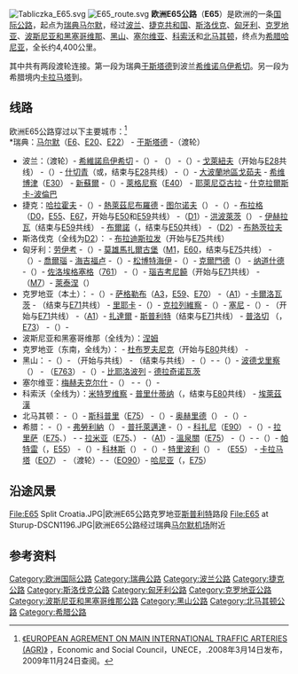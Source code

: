 [[Image:Tabliczka_E65.svg|right]]
[[Image:E65_route.svg|thumb]]
'''欧洲E65公路'''（'''E65'''）是欧洲的一条[[欧洲国际公路|国际公路]]，起点为[[瑞典|瑞典]][[马尔默|马尔默]]，经过[[波兰|波兰]]、[[捷克共和国|捷克共和国]]、[[斯洛伐克|斯洛伐克]]、[[匈牙利|匈牙利]]、[[克罗地亚|克罗地亚]]、[[波斯尼亚和黑塞哥维那|波斯尼亚和黑塞哥维那]]、[[黑山|黑山]]、[[塞尔维亚|塞尔维亚]]、[[科索沃|科索沃]]和[[北马其顿|北马其顿]]，终点为[[希腊|希腊]][[哈尼亚|哈尼亚]]，全长约4,400公里。

其中共有两段渡轮连接。第一段为瑞典[[于斯塔德|于斯塔德]]到波兰[[希维诺乌伊希切|希维诺乌伊希切]]。另一段为希腊境内[[卡拉马塔|卡拉马塔]]到{{link-el|基萨默斯|Κίσαμος}}。

== 线路 ==
欧洲E65公路穿过以下主要城市：<ref>[http://www.unece.org/trans/doc/2008/sc1/ECE-TRANS-SC1-384e.pdf 《EUROPEAN AGREMENT ON MAIN INTERNATIONAL TRAFFIC ARTERIES (AGR)》] {{Wayback|url=http://www.unece.org/trans/doc/2008/sc1/ECE-TRANS-SC1-384e.pdf |date=20200315183924 }}，Economic and Social Council，UNECE，.2008年3月14日发布，2009年11月24日查阅。</ref><br />
*瑞典：[[马尔默|马尔默]]（[[欧洲E6公路|E6]]、[[欧洲E20公路|E20]]、[[欧洲E22公路|E22]]） - [[于斯塔德|于斯塔德]]  -（渡轮）
*波兰：（渡轮）- [[希維諾烏伊希切|希維諾烏伊希切]] -（{{link-pl|国道3号 (波兰)|Droga krajowa nr 3 (Polska)|DK 3}}）- {{link-pl|托斯赞|Troszyn (powiat kamieński)|托斯赞}}（{{link-pl|S3快速公路 (波兰)|Droga ekspresowa S3 (Polska)|S3}}） -（{{link-pl|国道3号 (波兰)|Droga krajowa nr 3 (Polska)|DK 3}}）- [[戈萊紐夫|戈萊紐夫]]（开始与[[欧洲E28公路|E28]]共线） -（{{link-pl|S3快速公路 (波兰)|Droga ekspresowa S3 (Polska)|S3}}）- [[什切青|什切青]]（{{link-pl|A6高速公路 (波兰)|Autostrada A6 (Polska)|A6}}或{{link-pl|S3快速公路 (波兰)|Droga ekspresowa S3 (Polska)|S3}}，结束与[[欧洲E28公路|E28]]共线） -（{{link-pl|S3快速公路 (波兰)|Droga ekspresowa S3 (Polska)|S3}}）- [[大波蘭地區戈茹夫|大波蘭地區戈茹夫]] - [[希维博津|希维博津]]（[[欧洲E30公路|E30]]） - [[新蘇爾|新蘇爾]] -（{{link-pl|国道3号 (波兰)|Droga krajowa nr 3 (Polska)|DK 3}}）- [[萊格尼察|萊格尼察]]（[[欧洲E40公路|E40]]） - [[耶萊尼亞古拉|耶萊尼亞古拉]] - [[什克拉爾斯卡-波倫巴|什克拉爾斯卡-波倫巴]] 
*捷克：[[哈拉霍夫|哈拉霍夫]] -（{{link-cs|I/10公路|Silnice I/10|I/10}}）- [[熱萊茲尼布羅德|熱萊茲尼布羅德]] - [[图尔诺夫|图尔诺夫]]（{{le|欧洲E442公路|European route E442|E442}}） -（{{link-cs|D10高速公路 (捷克)|Dálnice D10|D10}}）- [[布拉格|布拉格]]（[[D0高速公路_(捷克)|D0]]，[[欧洲E55公路|E55]]、[[欧洲E67公路|E67]]，开始与[[欧洲E50公路|E50]]和[[欧洲E59公路|E59]]共线） -（[[D1高速公路_(捷克)|D1]]）- [[洪波萊茨|洪波萊茨]]（{{le|欧洲E551公路|European route E551|E551}}） - [[伊赫拉瓦|伊赫拉瓦]]（结束与[[欧洲E59公路|E59]]共线） - [[布爾諾|布爾諾]]（{{le|欧洲E461公路|European route E461|E461}}，结束与[[欧洲E50公路|E50]]共线） -（[[D2高速公路_(捷克)|D2]]）- [[布熱茨拉夫|布熱茨拉夫]] 
*斯洛伐克（全线为[[D2高速公路_(斯洛伐克)|D2]]）：{{link-sk|布罗德斯克|Brodské}} - [[布拉迪斯拉发|布拉迪斯拉发]]（开始与[[欧洲E75公路|E75]]共线） 
*匈牙利：[[劳伊考|劳伊考]] -（{{link-hu|M15公路 (匈牙利)|M15-ös autópálya (Magyarország)|M15}}）- [[莫雄馬扎爾古堡|莫雄馬扎爾古堡]]（[[M1公路_(匈牙利)|M1]]，[[欧洲E60公路|E60]]，结束与[[欧洲E75公路|E75]]共线） -（{{link-hu|86号公路 (匈牙利)|86-os főút (Magyarország)|86}}）- [[喬爾瑙|喬爾瑙]] - [[海吉福卢|海吉福卢]] -（{{link-hu|M86公路 (匈牙利)|M86-os autóút (Magyarország)|M86}}）- [[松博特海伊|松博特海伊]] -（{{link-hu|86号公路 (匈牙利)|86-os főút (Magyarország)|86}}）- [[克爾門德|克爾門德]]（{{le|欧洲E66公路|European route E66|E66}}） - [[纳道什德|纳道什德]] -（{{link-hu|76号公路 (匈牙利)|76-os főút (Magyarország)|76}}）- [[佐洛埃格塞格|佐洛埃格塞格]]（[[761号公路_(匈牙利)|761]]） -（{{link-hu|74号公路 (匈牙利)|74-es főút (Magyarország)|74}}）- [[瑙吉考尼饒|瑙吉考尼饒]]（开始与[[欧洲E71公路|E71]]共线） -（[[M7公路_(匈牙利)|M7]]）- [[萊泰涅|萊泰涅]]（{{link-en|欧洲E653公路|European route E653|E653}}）
*克罗地亚（本土）：{{link-hr|戈里钱|Goričan}} -（{{link-hr|A4高速公路 (克罗地亚)|Autocesta A4|A4}}）- [[萨格勒布|萨格勒布]]（[[A3高速公路_(克罗地亚)|A3]]，[[欧洲E59公路|E59]]、[[欧洲E70公路|E70]]） -（[[A1高速公路_(克罗地亚)|A1]]）- [[卡爾洛瓦茨|卡爾洛瓦茨]] - {{link-hr|波斯利耶沃|Bosiljevo}}（结束与[[欧洲E71公路|E71]]共线） - [[里耶卡|里耶卡]] -（{{link-hr|A7高速公路 (克罗地亚)|Autocesta A7|A7}}）- [[克拉列維察|克拉列維察]] -（{{link-hr|D8公路 (克罗地亚)|Državna cesta D8|D8}}）- [[塞尼|塞尼]] -（{{link-hr|D23公路 (克罗地亚)|Državna cesta D23|D23}}）- {{link-hr|朱卡洛克瓦|Žuta Lokva}}（开始与[[欧洲E71公路|E71]]共线） -（[[A1高速公路_(克罗地亚)|A1]]）- [[扎達爾|扎達爾]] - [[斯普利特|斯普利特]]（结束与[[欧洲E71公路|E71]]共线） - [[普洛切|普洛切]] （{{link-hr|D425公路|Državna cesta D425|D425}}，[[欧洲E73公路|E73]]） -（{{link-hr|D8公路 (克罗地亚)|Državna cesta D8|D8}}）- {{link-hr|克莱克 (斯利弗诺)|Klek (Slivno)|克莱克}}
*波斯尼亚和黑塞哥维那（全线为{{link-bs|M2公路 (波斯尼亚和黑塞哥维那)|Magistralni put M2|M2}}）：[[涅姆|涅姆]] 
*克罗地亚（东南，全线为{{link-hr|D8公路 (克罗地亚)|Državna cesta D8|D8}}）：{{link-hr|扎顿多利|Zaton Doli}} - [[杜布罗夫尼克|杜布罗夫尼克]]（开始与[[欧洲E80公路|E80]]共线） - {{le|代贝利布里耶格|Debeli Brijeg|卡拉索维奇}}
*黑山：{{le|代贝利布里耶格|Debeli Brijeg}} -（{{le|M-1公路 (黑山)|M-1 highway (Montenegro)|M-1}}）- {{le|彼得罗瓦茨 (布德瓦)|Petrovac, Budva|彼得罗瓦茨}}（开始与{{le|欧洲E851公路|European route E851|E851}}共线） - {{le|苏托莫雷|Sutomore}}（结束与{{le|欧洲E851公路|European route E851|E851}}共线） -（{{le|M-1.1公路 (黑山)|M-1.1 highway (Montenegro)|M-1.1}}）- {{le|维帕扎|Virpazar}} -（{{le|M-2公路 (黑山)|M-2 highway (Montenegro)|M-2}}）- [[波德戈里察|波德戈里察]]（{{le|欧洲E762公路|European route E762|E762}}） - {{le|利巴尔维那|Ribarevina}}（[[欧洲E763公路|E763]]） -（{{le|M-5公路 (黑山)|M-5 highway (Montenegro)|M-5}}）- [[比耶洛波列|比耶洛波列]] - [[德拉奇诺瓦茨|德拉奇诺瓦茨]]
*塞尔维亚：[[梅赫夫克尔什|梅赫夫克尔什]] -（{{link-sr|22号公路 (塞尔维亚)|Државни пут 22|22}}） - {{link-sr|维西尼斯|Весениће}} -（{{link-sr|31号公路 (塞尔维亚)|Државни пут 31|31}}）- {{link-sr|维特科维采|Витковиће}}
*科索沃（全线为{{link-sq|M2公路 (科索沃)|Rruga Magjistrale M-2|M-2}}）：[[米特罗维察_(科索沃)|米特罗维察]] - [[普里什蒂纳|普里什蒂纳]]（{{le|欧洲E851公路|European route E851|E851}}，结束与[[欧洲E80公路|E80]]共线） - [[埃萊茲漢|埃萊茲漢]]
*北马其顿：{{link-mk|布拉塞|Блаце (Чучер-Сандево)}} -（{{le|A4高速公路 (北马其顿)|A4 motorway (North Macedonia)|A4}}）- [[斯科普里|斯科普里]]（[[欧洲E75公路|E75]]） -（{{link-mk|A2高速公路 (北马其顿)|Автопат А2 (Македонија)|A2}}）- [[奥赫里德|奥赫里德]]（{{le|欧洲E852公路|European route E852|E852}}） -（{{le|A3高速公路 (北马其顿)|A3 motorway (North Macedonia)|A3}}）- {{link-mk|梅吉特里亚|Меџитлија}}
*希腊：{{link-el|尼基 (希腊)|Νίκη Φλώρινας|尼基}} -（{{link-el|3号国道 (希腊)|Εθνική Οδός 3 (Ελλάδα)|EO3}}）- [[弗勞利納|弗勞利納]]（{{le|欧洲E86公路|European route E86|E86}}） - [[普托萊邁達|普托萊邁達]] -（{{link-el|A27高速公路 (希腊)|Αυτοκινητόδρομος 27 (Ελλάδα)|A27}}）- [[科扎尼|科扎尼]]（[[欧洲E90公路|E90]]） -（{{link-el|3号国道 (希腊)|Εθνική Οδός 3 (Ελλάδα)|EO3}}）- [[拉里萨|拉里萨]]（[[欧洲E75公路|E75]]、{{le|欧洲E92公路|European route E92|E92}}） - {{link-el|多莫科什|Δομοκός}} - [[拉米亚_(希腊城市)|拉米亚]]（[[欧洲E75公路|E75]]、{{le|欧洲E951公路|European route E951|E951}}） -（[[A1高速公路_(希腊)|A1]]）- [[溫泉關|溫泉關]]（[[欧洲E75公路|E75]]） -（{{link-el|3号国道 (希腊)|Εθνική Οδός 3 (Ελλάδα)|EO3}}）- {{link-el|布拉洛斯|Μπράλος Φθιώτιδας}} -（{{link-el|27号国道 (希腊)|Εθνική Οδός 27 (Ελλάδα)|EO27}}）- [[帕特雷|帕特雷]]（{{link-el|5号国道 (希腊)|Εθνική Οδός 5 (Ελλάδα)|EO5}}，[[欧洲E55公路|E55]]） -（{{le|A8高速公路 (希腊)|Motorway 8 (Greece)|A8}}）- [[科林斯|科林斯]]（{{le|欧洲E94公路|European route E94|E94}}） -（{{link-el|A7高速公路 (希腊)|Αυτοκινητόδρομος Κεντρικής Πελοποννήσου|A7}}）- [[特里波利|特里波利]]（{{le|欧洲E961公路|European route E961|E961}}） - {{link-el|迈利加拉斯|Μελιγαλάς}}（[[欧洲E55公路|E55]]） - [[卡拉马塔|卡拉马塔]]（[[7号国道_(希腊)|EO7]]） - （渡轮）- {{link-el|基萨默斯|Κίσαμος}} -（[[90号国道_(希腊)|EO90]]）- [[哈尼亚|哈尼亚]]（{{link-el|A90高速公路 (希腊)|Αυτοκινητόδρομος 90 (Ελλάδα)|A90}}，[[欧洲E75公路|E75]]）

==沿途风景==
{{commonscat|E65}}
<gallery>
<!-- 檔案不存在 File:Skopskipat.jpg|欧洲E65公路经过[[北马其顿|北马其顿]]首都[[斯科普里|斯科普里]] ，可從英文維基百科取得 -->
File:E65 Split Croatia.JPG|欧洲E65公路克罗地亚[[斯普利特|斯普利特]]路段
File:E65 at Sturup-DSCN1196.JPG|欧洲E65公路经过瑞典[[马尔默机场|马尔默机场]]附近
</gallery>

==参考资料==
{{reflist}}

{{欧洲国际公路网}}
[[Category:欧洲国际公路|Category:欧洲国际公路]]
[[Category:瑞典公路|Category:瑞典公路]]
[[Category:波兰公路|Category:波兰公路]]
[[Category:捷克公路|Category:捷克公路]]
[[Category:斯洛伐克公路|Category:斯洛伐克公路]]
[[Category:匈牙利公路|Category:匈牙利公路]]
[[Category:克罗地亚公路|Category:克罗地亚公路]]
[[Category:波斯尼亚和黑塞哥维那公路|Category:波斯尼亚和黑塞哥维那公路]]
[[Category:黑山公路|Category:黑山公路]]
[[Category:北马其顿公路|Category:北马其顿公路]]
[[Category:希腊公路|Category:希腊公路]]